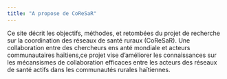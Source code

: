 ```yaml
---
title: "A propose de CoReSaR"
---
```


Ce site décrit les objectifs, méthodes, et retombées du projet de recherche sur la coordination des réseaux de santé ruraux (CoReSaR). Une collaboration entre des chercheurs ens anté mondiale et acteurs communautaires haïtiens,ce projet vise d'améliorer les connaissances sur les mécansismes de collaboration efficaces entre les acteurs des réseaux de santé actifs dans les communautés rurales haïtiennes.